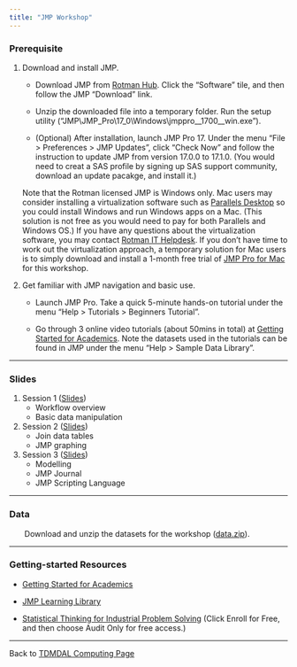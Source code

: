 ```yaml
---
title: "JMP Workshop"
---
```


### Prerequisite

1. Download and install JMP.

    * Download JMP from [Rotman Hub](https://hub.rotman.utoronto.ca/){target="_blank"}. Click the "Software" tile, and then follow the JMP "Download" link.
    
    * Unzip the downloaded file into a temporary folder. Run the setup utility ("JMP\\JMP_Pro\17_0\\Windows\\jmppro__1700__win.exe").
    
    * (Optional) After installation, launch JMP Pro 17. Under the menu "File > Preferences > JMP Updates", click "Check Now" and follow the instruction to update JMP from version 17.0.0 to 17.1.0. (You would need to creat a SAS profile by signing up SAS support community, download an update pacakge, and install it.)

    Note that the Rotman licensed JMP is Windows only. Mac users may consider installing a virtualization software such as [Parallels Desktop](https://www.parallels.com){target="_blank"} so you could install Windows and run Windows apps on a Mac. (This solution is not free as you would need to pay for both Parallels and Windows OS.) If you have any questions about the virtualization software, you may contact [Rotman IT Helpdesk](mailto:helpdesk@rotman.utoronto.ca). If you don't have time to work out the virtualization approach, a temporary solution for Mac users is to simply download and install a 1-month free trial of [JMP Pro for Mac](https://www.jmp.com/en_ca/download-jmp-free-trial.html){target="_blank"} for this workshop.

2. Get familiar with JMP navigation and basic use.

    * Launch JMP Pro. Take a quick 5-minute hands-on tutorial under the menu "Help > Tutorials > Beginners Tutorial".
    
    * Go through 3 online video tutorials (about 50mins in total) at [Getting Started for Academics](https://www.jmp.com/en_us/events/ondemand/webcasts/academic/getting-started-for-academics.html){target="_blank"}. Note the datasets used in the tutorials can be found in JMP under the menu "Help > Sample Data Library".

---    

### Slides

1. Session 1 ([Slides](jmp_bootcamp_part1.pdf))
    * Workflow overview
    * Basic data manipulation

2. Session 2 ([Slides](jmp_bootcamp_part2.pdf))
    * Join data tables
    * JMP graphing

3. Session 3 ([Slides](jmp_bootcamp_part3.pdf))
    * Modelling
    * JMP Journal
    * JMP Scripting Language

---
    
### Data

|        Download and unzip the datasets for the workshop ([data.zip](data.zip)).

---

### Getting-started Resources

* [Getting Started for Academics](https://www.jmp.com/en_us/events/ondemand/webcasts/academic/getting-started-for-academics.html){target="_blank"}

* [JMP Learning Library](https://www.jmp.com/en_us/learning-library.html){target="_blank"}

* [Statistical Thinking for Industrial Problem Solving](https://www.coursera.org/learn/statistical-thinking-applied-statistics){target="_blank"} (Click Enroll for Free, and then choose Audit Only for free access.)

---

Back to [TDMDAL Computing Page](https://tdmdal.github.io/)
